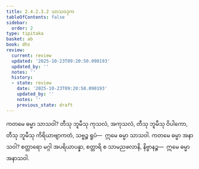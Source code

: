 ```yaml
---
title: 2.4.2.3.2 သာသဝဒုက
tableOfContents: false
sidebar:
  order: 2
type: tipitaka
basket: ab
book: dhs
review:
  current: review
  updated: '2025-10-23T09:20:50.090193'
  updated_by: ''
  notes: ''
  history:
  - state: review
    date: '2025-10-23T09:20:50.090193'
    updated_by: ''
    notes: ''
    previous_state: draft
---
```



<ReviewStatus review={frontmatter.review} showDetails={true} />

<HypothesisAnnotation frontmatter={frontmatter} />

<DynamicBreadcrumb />

<Division number="1467" book="dhs" e="ch" v="29" p="278">

<Paragraph number="2178" book="dhs">
ကတမေ ဓမ္မာ သာသဝါ? တီသု ဘူမီသု ကုသလံ, အကုသလံ, တီသု ဘူမီသု ဝိပါကော, တီသု ဘူမီသု ကိရိယာဗျာကတံ, သဗ္ဗဉ္စ ရူပံ—  ဣမေ ဓမ္မာ သာသဝါ.
</Paragraph>

</Division>
<Division number="1468" book="dhs" e="ch" v="29" p="278">

<Paragraph number="2179" book="dhs">
ကတမေ ဓမ္မာ အနာသဝါ? စတ္တာရော မဂ္ဂါ အပရိယာပန္နာ, စတ္တာရိ စ သာမညဖလာနိ, နိဗ္ဗာနဉ္စ—  ဣမေ ဓမ္မာ အနာသဝါ.
</Paragraph>
</Division>